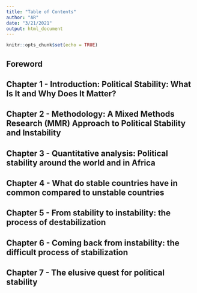 ```yaml
---
title: "Table of Contents"
author: "AR"
date: "3/21/2021"
output: html_document
---
```


```r
knitr::opts_chunk$set(echo = TRUE)
```

## Foreword

## Chapter 1 - Introduction: Political Stability: What Is It and Why Does It Matter? 

## Chapter 2 - Methodology: A Mixed Methods Research (MMR) Approach to Political Stability and Instability

## Chapter 3 - Quantitative analysis: Political stability around the world and in Africa

## Chapter 4 - What do stable countries have in common compared to unstable countries

## Chapter 5 - From stability to instability: the process of destabilization

## Chapter 6 - Coming back from instability: the difficult process of stabilization

## Chapter 7 - The elusive quest for political stability

